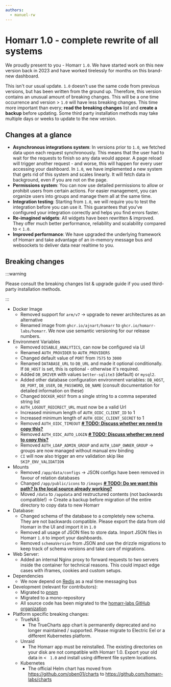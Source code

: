 ```yaml
---
authors:
  - manuel-rw
---
```


# Homarr 1.0 - complete rewrite of all systems
We proudly present to you - Homarr ``1.0``.
We have started work on this new version back in 2023 and have worked tirelessly for months on this brand-new dashboard.

This isn't our usual update. ``1.0`` doesn't use the same code from previous versions, but has been written from the ground up.
Therefore, this version contains an unusual amount of breaking changes.
This will be a one time occurrence and version > ``1.0`` will have less breaking changes.
This time more important than every; **read the breaking changes** list and **create a backup** before updating.
Some third party installation methods may take multiple days or weeks to update to the new version.

## Changes at a glance
- **Asynchronous integrations system**: In versions prior to ``1.0``, we fetched data upon each request synchronously.
This means that the user had to wait for the requests to finish so any data would appear.
A page reload will trigger another request - and worse, this will happen for every user accessing your dashboard.
In ``1.0``, we have implemented a new system that gets rid of this system and scales linearly.
It will fetch data in background, even if you are not on the page.
- **Permissions system**: You can now use detailed permissions to allow or prohibit users from certain actions.
For easier management, you can organize users into groups and manage them all at the same time.
- **Integration testing**: Starting from ``1.0``, we will require you to test the integration before you can use it.
This guarantees that you've configured your integration correctly and helps you find errors faster.
- **Re-imagined widgets**: All widgets have been rewritten & improved. They offer much better performance,
reliability and scalability compared to < ``1.0``.
- **Improved performance**: We have upgraded the underlying framework of Homarr and take advantage
of an in-memory message bus and websockets to deliver data near realtime to you.

<!-- truncate -->

## Breaking changes
:::warning

Please consult the breaking changes list & upgrade guide if you used third-party installation methods.

:::

- Docker Image
  - Removed support for ``arm/v7`` -> upgrade to newer architectures as an alternative
  - Renamed image from ``ghcr.io/ajnart/homarr`` to ``ghcr.io/homarr-labs/homarr``. We now use semantic versioning for our release numbers.
- Environment Variables
  - Removed ``DISABLE_ANALYTICS``, can now be configured via UI
  - Renamed ``AUTH_PROVIDER`` to ``AUTH_PROVIDERS``
  - Changed default value of ``PORT`` from ``7575`` to ``3000``
  - Renamed ``DATABASE_URL`` to ``DB_URL`` and made it optional conditionally. If ``DB_HOST`` is set, this is optional - otherwise it's required.
  - Added ``DB_DRIVER`` with values ``better-sqlite3`` (default) or ``mysql2``.
  - Added other database configuration environment variables: ``DB_HOST``, ``DB_PORT``, ``DB_USER``, ``DB_PASSWORD``, ``DB_NAME`` (consult documentation for detailed information on these)
  - Changed ``DOCKER_HOST`` from a single string to a comma seperated string list
  - ``AUTH_LOGOUT_REDIRECT_URL`` must now be a valid Url
  - Increased minimum length of ``AUTH_OIDC_CLIENT_ID`` to 1
  - Increased minimum length of ``AUTH_OIDC_CLIENT_SECRET`` to 1
  - Removed ``AUTH_OIDC_TIMEOUT`` **<ins># TODO: Discuss whether we need to copy this?</ins>**
  - Removed ``AUTH_OIDC_AUTO_LOGIN`` **<ins># TODO: Discuss whether we need to copy this?</ins>**
  - Removed ``AUTH_LDAP_ADMIN_GROUP`` and ``AUTH_LDAP_OWNER_GROUP`` -> groups are now managed without manual env binding
  - ``CI`` will now also trigger an env validation skip like ``SKIP_ENV_VALIDATION``
- Mounts
  - Removed ``/app/data/configs`` -> JSON configs have been removed in favour of relation databases
  - Changed ``/app/public/icons`` to ``/images`` **<ins># TODO: Do we want this path? Is the local source already working?</ins>**
  - Moved ``/data`` to ``/appdata`` and restructured contents (not backwards compatible!) -> Create a backup before migration of the entire directory to copy data to new Homarr
- Database:
  - Changed schema of the database to a completely new schema. They are not backwards compatible. Please export the data from old Homarr in the UI and import it in ``1.0``
  - Removed all usage of JSON files to store data. Import JSON files in Homarr ``1.0`` to import your dashboards.
  - Removed ``schemaVersion`` from JSON and use the drizzle migrations to keep track of schema versions and take care of migrations.
- Web Server:
  - Added an internal Nginx proxy to forward requests to two servers inside the container for technical reasons.
  This could impact edge cases with iframes, cookies and custom setups.
- Dependencies
  - We now depend on [Redis](https://redis.io/) as a real time messaging bus
- Development (relevant for contributors):
  - Migrated to [pnpm](https://pnpm.io/)
  - Migrated to a mono-repository
  - All source code has been migrated to the [homarr-labs GitHub organization](https://github.com/homarr-labs)
- Platform specific breaking changes:
  - TrueNAS
    - The TrueCharts app chart is permanently deprecated and no longer maintained / supported. Please migrate to Electric Eel or a different Kubernetes platform.
  - Unraid
    - The Homarr app must be reinstalled. The existing directories on your disk are not compatible with Homarr 1.0. Export your old data in < `` 1.0`` and install using different file system locations.
  - Kubernetes
    - The official Helm chart has moved from https://github.com/oben01/charts to https://github.com/homarr-labs/charts

